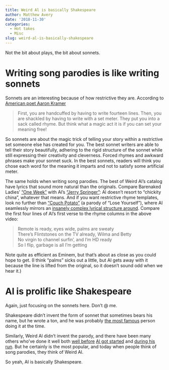 ```yaml
---
title: Weird Al is basically Shakespeare
author: Matthew Avery
date: '2018-11-30'
categories:
  - Hot takes
  - Misc
slug: weird-al-is-basically-shakespeare
---
```

Not the bit about plays, the bit about sonnets.

# Writing song parodies is like writing sonnets


Sonnets are an interesting because of how restrictive they are. According to <a href = "https://hobbylark.com/writing/How-and-why-to-Write-a-Sonnet">American poet Aaron Kramer</a>

> First, you are handcuffed by having to write fourteen lines.  Then, you are shackled by having to write with a set meter. They put you into a sack called rhyme. But think what a magic act it is if you can set your meaning free!

So sonnets are about the magic trick of telling your story within a restrictive set someone else has created for you. The best sonnet writers are able to tell their story beautifully, adhering to the rigid structure of the sonnet while still expressing their creativity and cleverness. Forced rhymes and awkward phrases make your sonnet suck. In the best sonnets, readers will think you chose each word for the meaning it imparts and not to satisfy some artificial meter. 

The same holds when writing song parodies. The best of Weird Al's catalog have lyrics that sound more natural than the originals. Compare Barenaked Ladies' <a href = https://www.youtube.com/watch?v=fC_q9KPczAg>"One Week"</a> with Al's <a href = https://www.youtube.com/watch?v=RRcfDmkrhAI>"Jerry Springer"</a>:  Al doesn't resort to "chickity china", whatever that means. And if you want restrictive rhyme templates, look no further than <a href = https://www.youtube.com/watch?v=vue0nxHc9XM&ab_channel=BUTTERBEAN2019>"Couch Potato"</a> (a parody of "Lose Yourself"), where Al seamlessly mirrors an <a href = https://youtu.be/ooOL4T-BAg0?t=183>insanely complex lyrical structure around</a>. Compare the first four lines of Al's first verse to the rhyme columns in the above video: 


> Remote is ready, eyes wide, palms are sweaty  
There's Flintstones on the TV already, Wilma and Betty  
No virgin to channel surfin', and I'm HD ready  
So I flip, garbage is all I'm getting

Note quite as efficient as Eminem, but that's about as close as you could hope to get. (I think "palms" sicks out a little, but Al gets away with it because the line is lifted from the original, so it doesn't sound odd when we hear it.)

# Al is prolific like Shakespeare

Again, just focusing on the sonnets here. Don't @ me. 

Shakespeare didn't invent the form of sonnet that sometimes bears his name, but he wrote a ton, and he was probably <a href = https://en.wikipedia.org/wiki/Sonnet#In_English>the most famous</a> person doing it at the time. 

Similarly, Weird Al didn't invent the parody, and there have been many others who've done it well both <a href = https://www.youtube.com/watch?v=yhuMLpdnOjY&ab_channel=TheTomLehrerWisdomChannel>well before</a> <a href =https://www.youtube.com/watch?v=9jjiWS__Mp0&ab_channel=YCSMusic2>Al got started</a> and <a href=https://www.youtube.com/watch?v=1KKWE61diVI&ab_channel=Ambidexitronix>during his run</a>. But he certainly is the most popular, and today when people think of song parodies, they think of Weird Al.

So yeah, Al is basically Shakespeare. 
